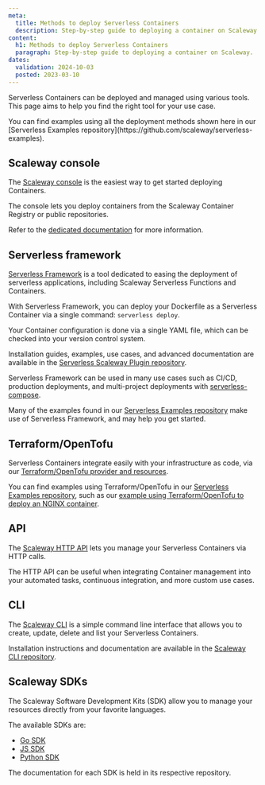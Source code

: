 ```yaml
---
meta:
  title: Methods to deploy Serverless Containers
  description: Step-by-step guide to deploying a container on Scaleway.
content:
  h1: Methods to deploy Serverless Containers
  paragraph: Step-by-step guide to deploying a container on Scaleway.
dates:
  validation: 2024-10-03
  posted: 2023-03-10
---
```


Serverless Containers can be deployed and managed using various tools. This page aims to help you find the right tool for your use case.

<Message type="tip">
  You can find examples using all the deployment methods shown here in our [Serverless Examples repository](https://github.com/scaleway/serverless-examples).
</Message>

## Scaleway console

The [Scaleway console](https://console.scaleway.com/) is the easiest way to get started deploying Containers.

The console lets you deploy containers from the Scaleway Container Registry or public repositories.

Refer to the [dedicated documentation](/serverless-containers/how-to/deploy-container/) for more information.

## Serverless framework

[Serverless Framework](https://www.serverless.com/) is a tool dedicated to easing the deployment of serverless applications, including Scaleway Serverless Functions and Containers.

With Serverless Framework, you can deploy your Dockerfile as a Serverless Container via a single command: `serverless deploy`.

Your Container configuration is done via a single YAML file, which can be checked into your version control system.

Installation guides, examples, use cases, and advanced documentation are available in the [Serverless Scaleway Plugin repository](https://github.com/scaleway/serverless-scaleway-functions).

Serverless Framework can be used in many use cases such as CI/CD, production deployments, and multi-project deployments with [serverless-compose](https://www.serverless.com/framework/docs/guides/compose).

Many of the examples found in our [Serverless Examples repository](https://github.com/scaleway/serverless-examples) make use of Serverless Framework, and may help you get started.

## Terraform/OpenTofu

Serverless Containers integrate easily with your infrastructure as code, via our [Terraform/OpenTofu provider and resources](https://registry.terraform.io/providers/scaleway/scaleway/latest/docs/resources/container).

You can find examples using Terraform/OpenTofu in our [Serverless Examples repository](https://github.com/scaleway/serverless-examples), such as our [example using Terraform/OpenTofu to deploy an NGINX container](https://github.com/scaleway/serverless-examples/tree/main/containers/nginx-cors-private-python).

## API

The [Scaleway HTTP API](https://www.scaleway.com/en/developers/api/) lets you manage your Serverless Containers via HTTP calls.

The HTTP API can be useful when integrating Container management into your automated tasks, continuous integration, and more custom use cases.

## CLI

The [Scaleway CLI](https://github.com/scaleway/scaleway-cli) is a simple command line interface that allows you to create, update, delete and list your Serverless Containers.

Installation instructions and documentation are available in the [Scaleway CLI repository](https://github.com/scaleway/scaleway-cli).

## Scaleway SDKs

The Scaleway Software Development Kits (SDK) allow you to manage your resources directly from your favorite languages.

The available SDKs are:

- [Go SDK](https://github.com/scaleway/scaleway-sdk-go)
- [JS SDK](https://github.com/scaleway/scaleway-sdk-js)
- [Python SDK](https://github.com/scaleway/scaleway-sdk-python)

The documentation for each SDK is held in its respective repository.